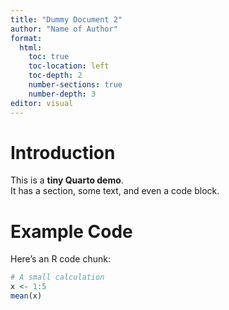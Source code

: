 ```yaml
---
title: "Dummy Document 2"
author: "Name of Author"
format:
  html:
    toc: true
    toc-location: left
    toc-depth: 2
    number-sections: true
    number-depth: 3
editor: visual
---
```


# Introduction

This is a **tiny Quarto demo**.\
It has a section, some text, and even a code block.

# Example Code

Here’s an R code chunk:

```r
# A small calculation
x <- 1:5
mean(x)
```
